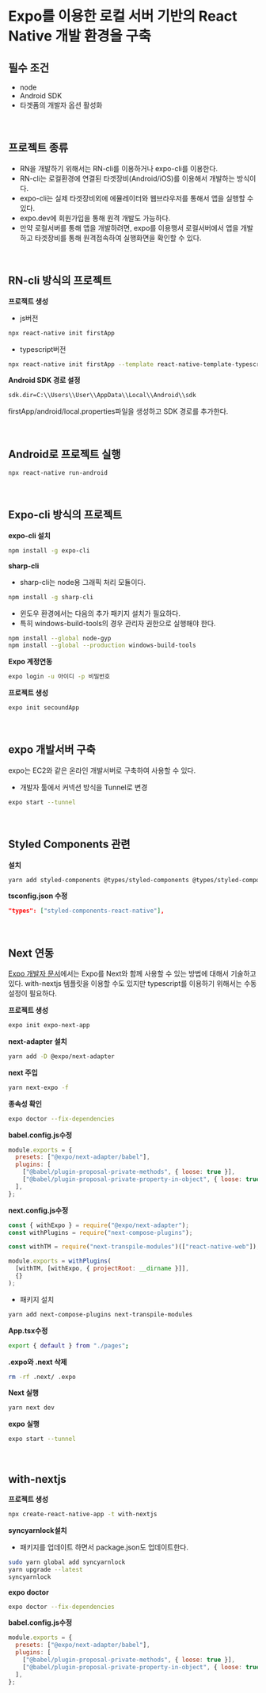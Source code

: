 # Expo를 이용한 로컬 서버 기반의 React Native 개발 환경을 구축

## 필수 조건

- node
- Android SDK
- 타겟폼의 개발자 옵션 활성화

<br />

## 프로젝트 종류

- RN을 개발하기 위해서는 RN-cli를 이용하거나 expo-cli를 이용한다.  
- RN-cli는 로컬환경에 연결된 타겟장비(Android/iOS)를 이용해서 개발하는 방식이다.  
- expo-cli는 실제 타겟장비외에 에뮬레이터와 웹브라우저를 통해서 앱을 실행할 수 있다.  
- expo.dev에 회원가입을 통해 원격 개발도 가능하다.  
- 만약 로컬서버를 통해 앱을 개발하려면, expo를 이용행서 로컬서버에서 앱을 개발하고 타겟장비를 통해 원격접속하여 실행화면을 확인할 수 있다.

<br />

## RN-cli 방식의 프로젝트

**프로잭트 생성**

- js버전

```sh
npx react-native init firstApp
```

- typescript버전

```sh
npx react-native init firstApp --template react-native-template-typescript
```

**Android SDK 경로 설정**
```sh
sdk.dir=C:\\Users\\User\\AppData\\Local\\Android\\sdk
```
firstApp/android/local.properties파일을 생성하고 SDK 경로를 추가한다.

<br />

## Android로 프로젝트 실행

```sh
npx react-native run-android
```

<br />

## Expo-cli 방식의 프로젝트

**expo-cli 설치**

```sh
npm install -g expo-cli
```

**sharp-cli**

- sharp-cli는 node용 그래픽 처리 모듈이다.

```sh
npm install -g sharp-cli
```

- 윈도우 환경에서는 다음의 추가 패키지 설치가 필요하다.
- 특히 windows-build-tools의 경우 관리자 권한으로 실행해야 한다.

```sh
npm install --global node-gyp
npm install --global --production windows-build-tools
```

**Expo 계정연동**

```sh
expo login -u 아이디 -p 비밀번호
```

**프로젝트 생성**

```sh
expo init secoundApp
```

<br />

## expo 개발서버 구축

expo는 EC2와 같은 온라인 개발서버로 구축하여 사용할 수 있다.

- 개발자 툴에서 커넥션 방식을 Tunnel로 변경

```sh
expo start --tunnel
```

<br />

## Styled Components 관련

**설치**

```sh
yarn add styled-components @types/styled-components @types/styled-components-react-native
```

**tsconfig.json 수정**

```json
"types": ["styled-components-react-native"],
```

<br />

## Next 연동

[Expo 개발자 문서](https://docs.expo.dev/guides/using-nextjs/)에서는 Expo를 Next와 함께 사용할 수 있는 방법에 대해서 기술하고 있다. with-nextjs 템플릿을 이용할 수도 있지만 typescript를 이용하기 위해서는 수동 설정이 필요하다.

**프로젝트 생성**

```sh
expo init expo-next-app
```

**next-adapter 설치**

```sh
yarn add -D @expo/next-adapter
```

**next 주입**

```sh
yarn next-expo -f
```

**종속성 확인**

```sh
expo doctor --fix-dependencies
```

**babel.config.js수정**

```js
module.exports = {
  presets: ["@expo/next-adapter/babel"],
  plugins: [
    ["@babel/plugin-proposal-private-methods", { loose: true }],
    ["@babel/plugin-proposal-private-property-in-object", { loose: true }],
  ],
};
```

**next.config.js수정**

```js
const { withExpo } = require("@expo/next-adapter");
const withPlugins = require("next-compose-plugins");

const withTM = require("next-transpile-modules")(["react-native-web"]);

module.exports = withPlugins(
  [withTM, [withExpo, { projectRoot: __dirname }]],
  {}
);
```

- 패키지 설치

```sh
yarn add next-compose-plugins next-transpile-modules
```

**App.tsx수정**

```sh
export { default } from "./pages";
```

**.expo와 .next 삭제**

```sh
rm -rf .next/ .expo
```

**Next 실행**

```sh
yarn next dev
```

**expo 실행**

```sh
expo start --tunnel
```

<br />

## with-nextjs

**프로젝트 생성**

```sh
npx create-react-native-app -t with-nextjs
```

**syncyarnlock설치**

- 패키지를 업데이트 하면서 package.json도 업데이트한다.

```sh
sudo yarn global add syncyarnlock
yarn upgrade --latest
syncyarnlock
```

**expo doctor**

```sh
expo doctor --fix-dependencies
```

**babel.config.js수정**

```js
module.exports = {
  presets: ["@expo/next-adapter/babel"],
  plugins: [
    ["@babel/plugin-proposal-private-methods", { loose: true }],
    ["@babel/plugin-proposal-private-property-in-object", { loose: true }],
  ],
};
```
